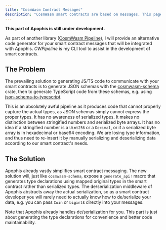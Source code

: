 ```yaml
---
title: "CosmWasm Contract Messages"
description: "CosmWasm smart contracts are based on messages. This page describes how Apophis intends to simplify messaging."
---
```


**This part of Apophis is still under development.**

As part of another library ([CosmWasm Pipeline](https://github.com/kiruse/cw-pipeline)), I will
provide an alternative code generator for your smart contract messages that will be integrated with
Apophis. *CWPipeline* is my CLI tool to assist in the development of smart contracts.

## The Problem

The prevailing solution to generating JS/TS code to communicate with your smart contracts is to
generate JSON schemas with the [cosmwasm-schema](https://crates.io/crates/cosmwasm-schema) crate,
then to generate TypeScript code from these schemas, e.g. using
[json-schema-to-typescript](https://www.npmjs.com/package/json-schema-to-typescript).

This is an absolutely awful pipeline as it produces code that cannot properly capture the actual
types, as JSON schemas simply cannot express the proper types. It has no awareness of serialized
types. It makes no distinction between stringified numbers and serialized byte arrays. It has no
idea if a stringified number is a `Uint256` or a `Decimal`, or if a serialized byte array is in
hexadecimal or base64 encoding. We are losing type information, and thus need to re-insert it by
manually serializing and deserializing data according to our smart contract's needs.

## The Solution
Apophis already vastly simplifies smart contract messaging. The new solution will, just like
`cosmwasm-schema`, expose a `generate_api!` macro that generates type declarations using mapped
original types in the smart contract rather than serialized types. The de/serialization middleware
of Apophis abstracts away the actual serialization, so as a smart contract developer you will rarely
need to actually know how to de/serialize your data, e.g. you can pass `Coin` or `bigint`s directly
into your messages.

Note that Apophis already handles de/serialization for you. This part is just about generating the
type declarations for convenience and better code maintainability.
